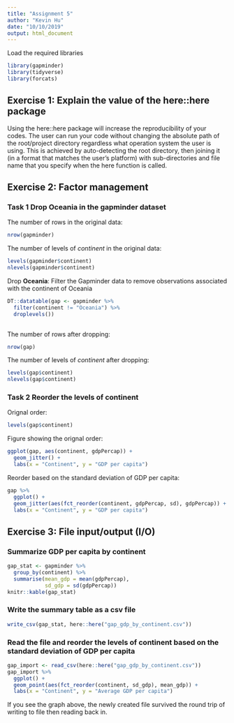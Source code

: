 ---
title: "Assignment 5"
author: "Kevin Hu"
date: "10/10/2019"
output: html_document
---
Load the required libraries
```{r message=FALSE, warning=FALSE}
library(gapminder)
library(tidyverse)
library(forcats)
```

## Exercise 1: Explain the value of the here::here package

  Using the here::here package will increase the reproducibility of your codes. The user can run your code without changing the absolute path of the root/project directory regardless what operation system the user is using. This is achieved by auto-detecting the root directory, then joining it (in a format that matches the user's platform) with sub-directories and file name that you specify when the here function is called.
  
## Exercise 2: Factor management

### Task 1 Drop Oceania in the gapminder dataset
The number of rows in the original data:
```{r}
nrow(gapminder)
```

The number of levels of _continent_ in the original data:
```{r}
levels(gapminder$continent)
nlevels(gapminder$continent)
```

Drop __Oceania__: Filter the Gapminder data to remove observations associated with the continent of Oceania
```{r}
DT::datatable(gap <- gapminder %>% 
  filter(continent != "Oceania") %>% 
  droplevels())
  
```

The number of rows after dropping:
```{r}
nrow(gap)
```

The number of levels of _continent_ after dropping:
```{r}
levels(gap$continent)
nlevels(gap$continent)
```

### Task 2 Reorder the levels of continent
Orignal order:
```{r}
levels(gap$continent)
```

Figure showing the orignal order:
```{r}
ggplot(gap, aes(continent, gdpPercap)) +
  geom_jitter() +
  labs(x = "Continent", y = "GDP per capita")
```

Reorder based on the standard deviation of GDP per capita:
```{r}
gap %>%
  ggplot() +
  geom_jitter(aes(fct_reorder(continent, gdpPercap, sd), gdpPercap)) +
  labs(x = "Continent", y = "GDP per capita")
```

## Exercise 3: File input/output (I/O)

### Summarize GDP per capita by continent
```{r}
gap_stat <- gapminder %>% 
  group_by(continent) %>% 
  summarise(mean_gdp = mean(gdpPercap),
            sd_gdp = sd(gdpPercap))
knitr::kable(gap_stat)
```

### Write the summary table as a csv file
```{r}
write_csv(gap_stat, here::here("gap_gdp_by_continent.csv"))
```

### Read the file and reorder the levels of continent based on the standard deviation of GDP per capita
```{r}
gap_import <- read_csv(here::here("gap_gdp_by_continent.csv"))
gap_import %>%
  ggplot() +
  geom_point(aes(fct_reorder(continent, sd_gdp), mean_gdp)) +
  labs(x = "Continent", y = "Average GDP per capita")
```

If you see the graph above, the newly created file survived the round trip of writing to file then reading back in.


